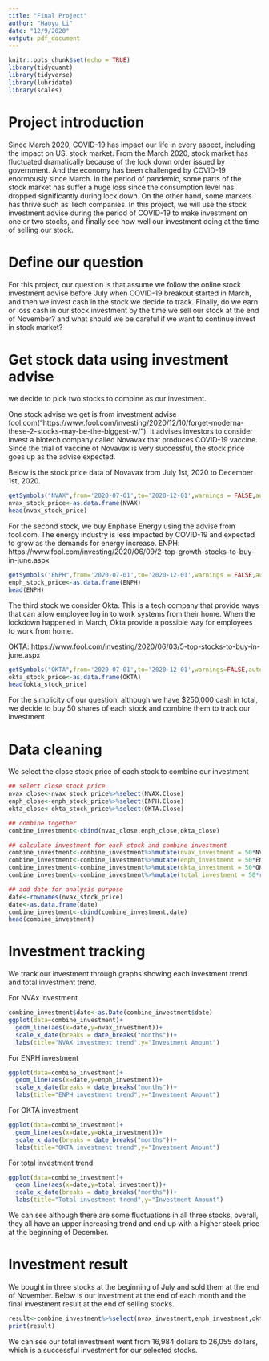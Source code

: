 ---
title: "Final Project"
author: "Haoyu Li"
date: "12/9/2020"
output: pdf_document
---

```{r setup, include=FALSE}
knitr::opts_chunk$set(echo = TRUE)
library(tidyquant)
library(tidyverse)
library(lubridate)
library(scales)
```

# Project introduction
Since March 2020, COVID-19 has impact our life in every aspect, including the impact on US. stock market. From the March 2020, stock market has fluctuated dramatically because of the lock down order issued by government. And the economy has been challenged by COVID-19 enormously since March. In the period of pandemic, some parts of the stock market has suffer a huge loss since the consumption level has dropped significantly during lock down. On the other hand, some markets has thrive such as Tech companies. In this project, we will use the stock investment advise during the period of COVID-19 to make investment on one or two stocks, and finally see how well our investment doing at the time of selling our stock.

# Define our question
For this project, our question is that assume we follow the online stock investment advise before July when COVID-19 breakout started in March, and then we invest cash in the stock we decide to track. Finally, do we earn or loss cash in our stock investment by the time we sell our stock at the end of November? and what should we be careful if we want to continue invest in stock market?

# Get stock data using investment advise
we decide to pick two stocks to combine as our investment.

One stock advise we get is from investment advise fool.com("https://www.fool.com/investing/2020/12/10/forget-moderna-these-2-stocks-may-be-the-biggest-w/"). It advises investors to consider invest a biotech company called Novavax that produces COVID-19 vaccine. Since the trial of vaccine of Novavax is very successful, the stock price goes up as the advise expected.

Below is the stock price data of Novavax from July 1st, 2020 to December 1st, 2020.
```{r}
getSymbols("NVAX",from='2020-07-01',to='2020-12-01',warnings = FALSE,auto.assign = TRUE)
nvax_stock_price<-as.data.frame(NVAX)
head(nvax_stock_price)
```

For the second stock, we buy Enphase Energy using the advise from fool.com. The energy industry is less impacted by COVID-19 and expected to grow as the demands for energy increase.
ENPH: https://www.fool.com/investing/2020/06/09/2-top-growth-stocks-to-buy-in-june.aspx
```{r}
getSymbols("ENPH",from='2020-07-01',to='2020-12-01',warnings = FALSE,auto.assign = TRUE)
enph_stock_price<-as.data.frame(ENPH)
head(ENPH)
```

The third stock we consider Okta. This is a tech company that provide ways that can allow employee log in to work systems from their home. When the lockdown happened in March, Okta provide a possible way for employees to work from home.

OKTA: https://www.fool.com/investing/2020/06/03/5-top-stocks-to-buy-in-june.aspx
```{r}
getSymbols("OKTA",from='2020-07-01',to='2020-12-01',warnings=FALSE,auto.assign = TRUE)
okta_stock_price<-as.data.frame(OKTA)
head(okta_stock_price)
```

For the simplicity of our question, although we have $250,000 cash in total, we decide to buy 50 shares of each stock and combine them to track our investment.

# Data cleaning
We select the close stock price of each stock to combine our investment
```{r}
## select close stock price
nvax_close<-nvax_stock_price%>%select(NVAX.Close)
enph_close<-enph_stock_price%>%select(ENPH.Close)
okta_close<-okta_stock_price%>%select(OKTA.Close)

## combine together
combine_investment<-cbind(nvax_close,enph_close,okta_close)

## calculate investment for each stock and combine investment
combine_investment<-combine_investment%>%mutate(nvax_investment = 50*NVAX.Close)
combine_investment<-combine_investment%>%mutate(enph_investment = 50*ENPH.Close)
combine_investment<-combine_investment%>%mutate(okta_investment = 50*OKTA.Close)
combine_investment<-combine_investment%>%mutate(total_investment = 50*rowSums(.[1:3]))

## add date for analysis purpose
date<-rownames(nvax_stock_price)
date<-as.data.frame(date)
combine_investment<-cbind(combine_investment,date)
head(combine_investment)
```

# Investment tracking
We track our investment through graphs showing each investment trend and total investment trend.

For NVAx investment

```{r echo=FALSE}
combine_investment$date<-as.Date(combine_investment$date)
ggplot(data=combine_investment)+
  geom_line(aes(x=date,y=nvax_investment))+
  scale_x_date(breaks = date_breaks("months"))+
  labs(title="NVAX investment trend",y="Investment Amount")
```



For ENPH investment

```{r echo=FALSE}
ggplot(data=combine_investment)+
  geom_line(aes(x=date,y=enph_investment))+
  scale_x_date(breaks = date_breaks("months"))+
  labs(title="ENPH investment trend",y="Investment Amount")
```



For OKTA investment

```{r echo=FALSE}
ggplot(data=combine_investment)+
  geom_line(aes(x=date,y=okta_investment))+
  scale_x_date(breaks = date_breaks("months"))+
  labs(title="OKTA investment trend",y="Investment Amount")
```


For total investment trend

```{r echo=FALSE}
ggplot(data=combine_investment)+
  geom_line(aes(x=date,y=total_investment))+
  scale_x_date(breaks = date_breaks("months"))+
  labs(title="Total investment trend",y="Investment Amount")
```

We can see although there are some fluctuations in all three stocks, overall, they all have an upper increasing trend and end up with a higher stock price at the beginning of December.

# Investment result
We bought in three stocks at the beginning of July and sold them at the end of November. Below is our investment at the end of each month and the final investment result at the end of selling stocks.
```{r echo=FALSE}
result<-combine_investment%>%select(nvax_investment,enph_investment,okta_investment,total_investment,date)%>%filter(date=="2020-07-01"|date=="2020-08-03"|date=="2020-09-01"|date=="2020-10-01"|date=="2020-11-02"|date=="2020-11-30")
print(result)
```

We can see our total investment went from 16,984 dollars to 26,055 dollars, which is a successful investment for our selected stocks.


